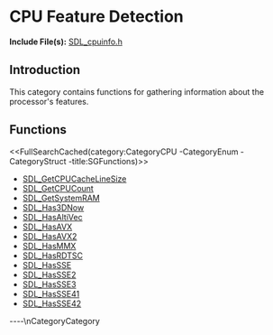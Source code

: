 
= CPU Feature Detection =

'''Include File(s):'''  [http://hg.libsdl.org/SDL/file/default/include/SDL_cpuinfo.h SDL_cpuinfo.h]


== Introduction ==

This category contains functions for gathering information about the processor's features.

<!-- #Remove this line and the ## below to use this markup if it becomes relevant to this category -->
<!-- #== Enumerations == -->
<!-- #<<FullSearchCached(category:CategoryEnum CategoryCPU -title:SGEnumerations)>> -->

<!-- #== Structures == -->
<!-- #<<FullSearchCached(category:CategoryStruct CategoryCPU -title:SGStructures)>> -->

== Functions ==
<<FullSearchCached(category:CategoryCPU -CategoryEnum -CategoryStruct -title:SGFunctions)>>

<!-- BEGIN CATEGORY LIST -->
* [[SDL_GetCPUCacheLineSize]]
* [[SDL_GetCPUCount]]
* [[SDL_GetSystemRAM]]
* [[SDL_Has3DNow]]
* [[SDL_HasAltiVec]]
* [[SDL_HasAVX]]
* [[SDL_HasAVX2]]
* [[SDL_HasMMX]]
* [[SDL_HasRDTSC]]
* [[SDL_HasSSE]]
* [[SDL_HasSSE2]]
* [[SDL_HasSSE3]]
* [[SDL_HasSSE41]]
* [[SDL_HasSSE42]]
<!-- END CATEGORY LIST -->
----\nCategoryCategory
